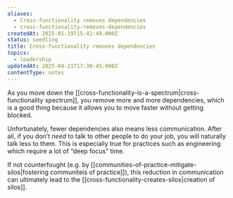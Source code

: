 ```yaml
---
aliases:
  - Cross-functionality removes dependencies
  - cross-functionality-removes-dependencies
createdAt: 2025-01-19T15:42:49.000Z
status: seedling
title: Cross-functionality removes dependencies
topics:
  - leadership
updatedAt: 2025-04-21T17:30:45.000Z
contentType: notes
---
```

As you move down the [[cross-functionality-is-a-spectrum|cross-functionality spectrum]], you remove more and more dependencies, which is a good thing because it allows you to move faster without getting blocked.

Unfortunately, fewer dependencies also means less communication. After all, if you don’t _need_ to talk to other people to do your job, you will naturally talk less to them. This is especially true for practices such as engineering which require a lot of “deep focus” time.

If not counterfought (e.g. by [[communities-of-practice-mitigate-silos|fostering communiteis of practice]]), this reduction in communication can ultimately lead to the [[cross-functionality-creates-silos|creation of silos]].
